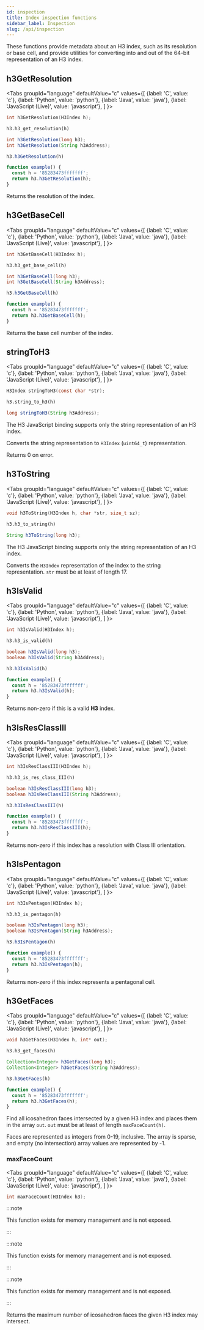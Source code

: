 ```yaml
---
id: inspection
title: Index inspection functions
sidebar_label: Inspection
slug: /api/inspection
---
```



These functions provide metadata about an H3 index, such as its resolution or base cell, and provide utilities for converting into and out of the 64-bit representation of an H3 index.

## h3GetResolution

<Tabs
  groupId="language"
  defaultValue="c"
  values={[
    {label: 'C', value: 'c'},
    {label: 'Python', value: 'python'},
    {label: 'Java', value: 'java'},
    {label: 'JavaScript (Live)', value: 'javascript'},
  ]
}>
<TabItem value="c">

```c
int h3GetResolution(H3Index h);
```

</TabItem>
<TabItem value="python">

```py
h3.h3_get_resolution(h)
```

</TabItem>
<TabItem value="java">

```java
int h3GetResolution(long h3);
int h3GetResolution(String h3Address);
```

</TabItem>
<TabItem value="javascript">

```js
h3.h3GetResolution(h)
```

```js live
function example() {
  const h = '85283473fffffff';
  return h3.h3GetResolution(h);
}
```

</TabItem>
</Tabs>

Returns the resolution of the index.

## h3GetBaseCell

<Tabs
  groupId="language"
  defaultValue="c"
  values={[
    {label: 'C', value: 'c'},
    {label: 'Python', value: 'python'},
    {label: 'Java', value: 'java'},
    {label: 'JavaScript (Live)', value: 'javascript'},
  ]
}>
<TabItem value="c">

```c
int h3GetBaseCell(H3Index h);
```

</TabItem>
<TabItem value="python">

```py
h3.h3_get_base_cell(h)
```

</TabItem>
<TabItem value="java">

```java
int h3GetBaseCell(long h3);
int h3GetBaseCell(String h3Address);
```

</TabItem>
<TabItem value="javascript">

```js
h3.h3GetBaseCell(h)
```

```js live
function example() {
  const h = '85283473fffffff';
  return h3.h3GetBaseCell(h);
}
```

</TabItem>
</Tabs>

Returns the base cell number of the index.

## stringToH3

<Tabs
  groupId="language"
  defaultValue="c"
  values={[
    {label: 'C', value: 'c'},
    {label: 'Python', value: 'python'},
    {label: 'Java', value: 'java'},
    {label: 'JavaScript (Live)', value: 'javascript'},
  ]
}>
<TabItem value="c">

```c
H3Index stringToH3(const char *str);
```

</TabItem>
<TabItem value="python">

```py
h3.string_to_h3(h)
```

</TabItem>
<TabItem value="java">

```java
long stringToH3(String h3Address);
```

</TabItem>
<TabItem value="javascript">

The H3 JavaScript binding supports only the string representation of an H3 index.

</TabItem>
</Tabs>

Converts the string representation to `H3Index` (`uint64_t`) representation.

Returns 0 on error.

## h3ToString

<Tabs
  groupId="language"
  defaultValue="c"
  values={[
    {label: 'C', value: 'c'},
    {label: 'Python', value: 'python'},
    {label: 'Java', value: 'java'},
    {label: 'JavaScript (Live)', value: 'javascript'},
  ]
}>
<TabItem value="c">

```c
void h3ToString(H3Index h, char *str, size_t sz);
```

</TabItem>
<TabItem value="python">

```py
h3.h3_to_string(h)
```

</TabItem>
<TabItem value="java">

```java
String h3ToString(long h3);
```

</TabItem>
<TabItem value="javascript">

The H3 JavaScript binding supports only the string representation of an H3 index.

</TabItem>
</Tabs>

Converts the `H3Index` representation of the index to the string representation. `str` must be at least of length 17.

## h3IsValid

<Tabs
  groupId="language"
  defaultValue="c"
  values={[
    {label: 'C', value: 'c'},
    {label: 'Python', value: 'python'},
    {label: 'Java', value: 'java'},
    {label: 'JavaScript (Live)', value: 'javascript'},
  ]
}>
<TabItem value="c">

```c
int h3IsValid(H3Index h);
```

</TabItem>
<TabItem value="python">

```py
h3.h3_is_valid(h)
```

</TabItem>
<TabItem value="java">

```java
boolean h3IsValid(long h3);
boolean h3IsValid(String h3Address);
```

</TabItem>
<TabItem value="javascript">

```js
h3.h3IsValid(h)
```

```js live
function example() {
  const h = '85283473fffffff';
  return h3.h3IsValid(h);
}
```

</TabItem>
</Tabs>

Returns non-zero if this is a valid **H3** index.

## h3IsResClassIII

<Tabs
  groupId="language"
  defaultValue="c"
  values={[
    {label: 'C', value: 'c'},
    {label: 'Python', value: 'python'},
    {label: 'Java', value: 'java'},
    {label: 'JavaScript (Live)', value: 'javascript'},
  ]
}>
<TabItem value="c">

```c
int h3IsResClassIII(H3Index h);
```

</TabItem>
<TabItem value="python">

```py
h3.h3_is_res_class_III(h)
```

</TabItem>
<TabItem value="java">

```java
boolean h3IsResClassIII(long h3);
boolean h3IsResClassIII(String h3Address);
```

</TabItem>
<TabItem value="javascript">

```js
h3.h3IsResClassIII(h)
```

```js live
function example() {
  const h = '85283473fffffff';
  return h3.h3IsResClassIII(h);
}
```

</TabItem>
</Tabs>

Returns non-zero if this index has a resolution with Class III orientation.

## h3IsPentagon

<Tabs
  groupId="language"
  defaultValue="c"
  values={[
    {label: 'C', value: 'c'},
    {label: 'Python', value: 'python'},
    {label: 'Java', value: 'java'},
    {label: 'JavaScript (Live)', value: 'javascript'},
  ]
}>
<TabItem value="c">

```c
int h3IsPentagon(H3Index h);
```

</TabItem>
<TabItem value="python">

```py
h3.h3_is_pentagon(h)
```

</TabItem>
<TabItem value="java">

```java
boolean h3IsPentagon(long h3);
boolean h3IsPentagon(String h3Address);
```

</TabItem>
<TabItem value="javascript">

```js
h3.h3IsPentagon(h)
```

```js live
function example() {
  const h = '85283473fffffff';
  return h3.h3IsPentagon(h);
}
```

</TabItem>
</Tabs>

Returns non-zero if this index represents a pentagonal cell.

## h3GetFaces

<Tabs
  groupId="language"
  defaultValue="c"
  values={[
    {label: 'C', value: 'c'},
    {label: 'Python', value: 'python'},
    {label: 'Java', value: 'java'},
    {label: 'JavaScript (Live)', value: 'javascript'},
  ]
}>
<TabItem value="c">

```c
void h3GetFaces(H3Index h, int* out);
```

</TabItem>
<TabItem value="python">

```py
h3.h3_get_faces(h)
```

</TabItem>
<TabItem value="java">

```java
Collection<Integer> h3GetFaces(long h3);
Collection<Integer> h3GetFaces(String h3Address);
```

</TabItem>
<TabItem value="javascript">

```js
h3.h3GetFaces(h)
```

```js live
function example() {
  const h = '85283473fffffff';
  return h3.h3GetFaces(h);
}
```

</TabItem>
</Tabs>

Find all icosahedron faces intersected by a given H3 index and places them in the array `out`. `out` must be at least of length `maxFaceCount(h)`.

Faces are represented as integers from 0-19, inclusive. The array is sparse, and empty (no intersection) array values are represented by -1.

### maxFaceCount

<Tabs
  groupId="language"
  defaultValue="c"
  values={[
    {label: 'C', value: 'c'},
    {label: 'Python', value: 'python'},
    {label: 'Java', value: 'java'},
    {label: 'JavaScript (Live)', value: 'javascript'},
  ]
}>
<TabItem value="c">

```c
int maxFaceCount(H3Index h3);
```

</TabItem>
<TabItem value="python">

:::note

This function exists for memory management and is not exposed.

:::

</TabItem>
<TabItem value="java">

:::note

This function exists for memory management and is not exposed.

:::

</TabItem>
<TabItem value="javascript">

:::note

This function exists for memory management and is not exposed.

:::

</TabItem>
</Tabs>

Returns the maximum number of icosahedron faces the given H3 index may intersect.
